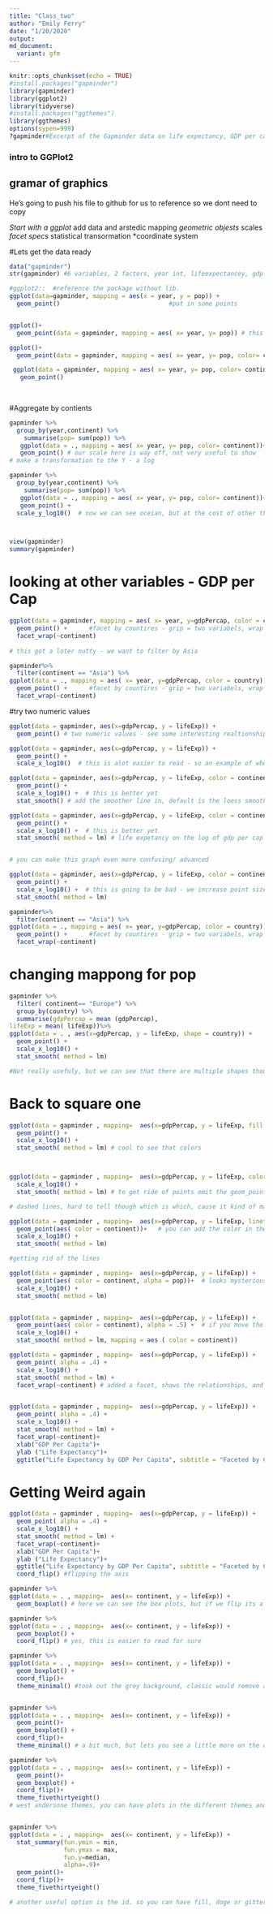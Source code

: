 ```yaml
---
title: "Class_two"
author: "Emily Ferry"
date: "1/20/2020"
output: 
md_document:
  variant: gfm
---
```


```r
knitr::opts_chunk$set(echo = TRUE)
#install.packages("gapminder")
library(gapminder)
library(ggplot2)
library(tidyverse)
#install.packages("ggthemes")
library(ggthemes)
options(sypen=999)
?gapminder#Excerpt of the Gapminder data on life expectancy, GDP per capita, and population by country.


```
### intro to GGPlot2

## gramar of graphics 
 
He's going to push his file to github for us to reference so we dont need to copy 

*Start with a ggplot 
*add data and arstedic mapping 
*geometric objests
*scales 
*facet specs
*statistical transormation 
*coordinate system 


#Lets get the data ready 

```r

data("gapminder")
str(gapminder) #6 variables, 2 factors, year int, lifeexpectancey, gdp per cap, etc. 

```


```r
#ggplot2::  #reference the package without lib. 
ggplot(data=gapminder, mapping = aes(x = year, y = pop)) +
  geom_point()                              #put in some points 


ggplot()+
  geom_point(data = gapminder, mapping = aes( x= year, y= pop)) # this is useful for layering two datasets, you can do with smaller subsets of the data for layers 

ggplot()+
  geom_point(data = gapminder, mapping = aes( x= year, y= pop, color= continent))

 ggplot(data = gapminder, mapping = aes( x= year, y= pop, color= continent))+
   geom_point()
 
 


```


#Aggregate by contients 
```r

gapminder %>%
  group_by(year,continent) %>% 
    summarise(pop= sum(pop)) %>% 
   ggplot(data = ., mapping = aes( x= year, y= pop, color= continent))+
   geom_point() # our scale here is way off, not very useful to show 
# make a transformation to the Y - a log 

gapminder %>%
  group_by(year,continent) %>% 
    summarise(pop= sum(pop)) %>% 
   ggplot(data = ., mapping = aes( x= year, y= pop, color= continent))+
   geom_point() +
  scale_y_log10()  # now we can see oceian, but at the cost of other things 



view(gapminder)
summary(gapminder)

```
# looking at other variables - GDP per Cap 
```r
ggplot(data = gapminder, mapping = aes( x= year, y=gdpPercap, color = country))+
  geom_point() +      #facet by countires - grip = two variabels, wrap = only one 
  facet_wrap(~continent)
  
# this got a loter nutty - we want to filter by Asia 

gapminder%>%
  filter(continent == "Asia") %>% 
ggplot(data = ., mapping = aes( x= year, y=gdpPercap, color = country))+
  geom_point() +      #facet by countires - grip = two variabels, wrap = only one 
  facet_wrap(~continent)


```
#try two numeric values

```r
ggplot(data = gapminder, aes(x=gdpPercap, y = lifeExp)) +
  geom_point() # two numeric values - see some interesting realtionship kinda weird - well try the log 

ggplot(data = gapminder, aes(x=gdpPercap, y = lifeExp)) +
  geom_point() + 
  scale_x_log10()  # this is alot easier to read - so an example of when you'd want to do it, check it out by contient 

ggplot(data = gapminder, aes(x=gdpPercap, y = lifeExp, color = continent)) +
  geom_point() + 
  scale_x_log10() +  # this is better yet
  stat_smooth() # add the smoother line in, default is the loess smoother, local regressions, we can change that if we want 

ggplot(data = gapminder, aes(x=gdpPercap, y = lifeExp, color = continent)) +
  geom_point() + 
  scale_x_log10() +  # this is better yet
  stat_smooth( method = lm) # life expetancy on the log of gdp per cap ( using a linear model)


# you can make this graph even more confusing/ advanced 

ggplot(data = gapminder, aes(x=gdpPercap, y = lifeExp, color = continent, size = pop)) +
  geom_point() + 
  scale_x_log10() +  # this is going to be bad - we increase point size by the population weight 
  stat_smooth( method = lm)

gapminder%>%
  filter(continent == "Asia") %>% 
ggplot(data = ., mapping = aes( x= year, y=gdpPercap, color = country))+
  geom_point() +      #facet by countires - grip = two variabels, wrap = only one 
  facet_wrap(~continent)
```
# changing mappong for pop 
```r
gapminder %>%
  filter( continent== "Europe") %>%
  group_by(country) %>% 
  summarise(gdpPercap = mean (gdpPercap), 
lifeExp = mean( lifeExp))%>%
ggplot(data = . , aes(x=gdpPercap, y = lifeExp, shape = country)) +
  geom_point() + 
  scale_x_log10() + 
  stat_smooth( method = lm)

#Not really usefuly, but we can see that there are multiple shapes though 


```
# Back to square one 

```r

ggplot(data = gapminder , mapping=  aes(x=gdpPercap, y = lifeExp, fill = continent)) +
  geom_point() + 
  scale_x_log10() +
  stat_smooth( method = lm) # cool to see that colors 



ggplot(data = gapminder , mapping=  aes(x=gdpPercap, y = lifeExp, color = continent)) +
  scale_x_log10() +
  stat_smooth( method = lm) # to get ride of points omit the geom_point 

# dashed lines, hard to tell though which is which, cause it kind of makes it up 

ggplot(data = gapminder , mapping=  aes(x=gdpPercap, y = lifeExp, linetype = continent)) +
  geom_point(aes( color = continent))+   # you can add the color in the points 
  scale_x_log10() +
  stat_smooth( method = lm)

#getting rid of the lines 

ggplot(data = gapminder , mapping=  aes(x=gdpPercap, y = lifeExp)) +
  geom_point(aes( color = continent, alpha = pop))+  # looks mysterious, alpha can take a fixed value for the color or you can change he hue of each point  
  scale_x_log10() +
  stat_smooth( method = lm)


ggplot(data = gapminder , mapping=  aes(x=gdpPercap, y = lifeExp)) +
  geom_point(aes( color = continent), alpha = .5) +  # if you move the alpha outside of the aes () then you can control the weight/ hue, alpah ranges from 0-1 
  scale_x_log10() +
  stat_smooth( method = lm, mapping = aes ( color = continent))

```
```r
ggplot(data = gapminder , mapping=  aes(x=gdpPercap, y = lifeExp)) +
  geom_point( alpha = .4) + 
  scale_x_log10() +
  stat_smooth( method = lm) + 
  facet_wrap(~continent) # added a facet, shows the relationships, and breaks the scatter plots out 


ggplot(data = gapminder , mapping=  aes(x=gdpPercap, y = lifeExp)) +
  geom_point( alpha = .4) + 
  scale_x_log10() +
  stat_smooth( method = lm) + 
  facet_wrap(~continent)+ 
  xlab("GDP Per Capita")+ 
  ylab ("Life Expectancy")+
  ggtitle("Life Expectancy by GDP Per Capita", subtitle = "Faceted by Continet") # adding the titles, and the axisis 


```
# Getting Weird again 


```r
ggplot(data = gapminder , mapping=  aes(x=gdpPercap, y = lifeExp)) +
  geom_point( alpha = .4) + 
  scale_x_log10() +
  stat_smooth( method = lm) + 
  facet_wrap(~continent)+ 
  xlab("GDP Per Capita")+ 
  ylab ("Life Expectancy")+
  ggtitle("Life Expectancy by GDP Per Capita", subtitle = "Faceted by Continet")+ 
  coord_flip() #flipping the axis 

```

```r
gapminder %>% 
ggplot(data = . , mapping=  aes(x= continent, y = lifeExp)) +
  geom_boxplot() # here we can see the box plots, but if we flip its a little easier to read 

gapminder %>% 
ggplot(data = . , mapping=  aes(x= continent, y = lifeExp)) +
  geom_boxplot() + 
  coord_flip() # yes, this is easier to read for sure 

gapminder %>% 
ggplot(data = . , mapping=  aes(x= continent, y = lifeExp)) +
  geom_boxplot() + 
  coord_flip()+
  theme_minimal() #took out the grey background, classic would remove all of the lines


gapminder %>% 
ggplot(data = . , mapping=  aes(x= continent, y = lifeExp)) +
  geom_point()+
  geom_boxplot() + 
  coord_flip()+
  theme_minimal() # a bit much, but lets you see a little more on the data, we can change this if we wanted 

gapminder %>% 
ggplot(data = . , mapping=  aes(x= continent, y = lifeExp)) +
  geom_point()+
  geom_boxplot() + 
  coord_flip()+
  theme_fivethirtyeight()
# west andersone themes, you can have plots in the different themes and colors etc. 


gapminder %>% 
ggplot(data = . , mapping=  aes(x= continent, y = lifeExp)) +
  stat_summary(fun.ymin = min, 
               fun.ymax = max, 
               fun.y=median,
               alpha=.9)+
  geom_point()+
  coord_flip()+
  theme_fivethirtyeight()

# another useful option is the id. so you can have fill, doge or gitter - if all you had was the min, median and max, you coudl still plot, you could pass them in directly and you could create some fake data and plot that around there if you wanted ! 

```

